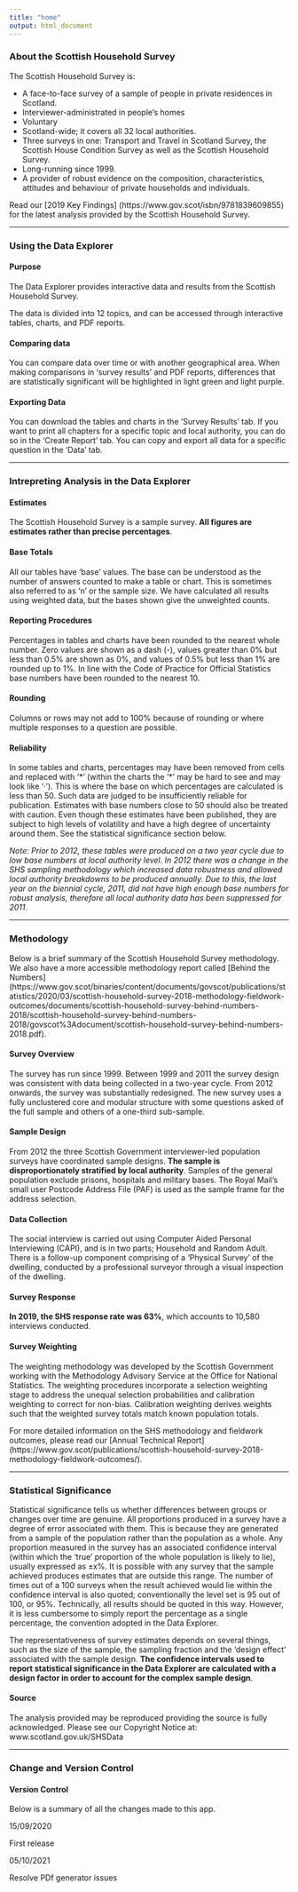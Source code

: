 ```yaml
---
title: "home"
output: html_document
---
```


### About the Scottish Household Survey

The Scottish Household Survey is:

* A face-to-face survey of a sample of people in private residences in Scotland.
* Interviewer-administrated in people's homes
* Voluntary
* Scotland-wide; it covers all 32 local authorities.
* Three surveys in one: Transport and Travel in Scotland Survey, the Scottish House Condition Survey as well as the Scottish Household Survey.
* Long-running since 1999.
* A provider of robust evidence on the composition, characteristics, attitudes and behaviour of private households and individuals. 

Read our [2019 Key Findings] (https://www.gov.scot/isbn/9781839609855) for the latest analysis provided by the Scottish Household Survey.


***

### Using the Data Explorer

#### Purpose 
The Data Explorer provides interactive data and results from the Scottish Household Survey.

The data is divided into 12 topics, and can be accessed through interactive tables, charts, and PDF reports.

#### Comparing data
You can compare data over time or with another geographical area. When making comparisons in 'survey results' and PDF reports, differences that are statistically significant will be highlighted in light green and light purple. 

#### Exporting Data
You can download the tables and charts in the 'Survey Results' tab. If you want to print all chapters for a specific topic and local authority, you can do so in the 'Create Report' tab. You can copy and export all data for a specific question in the  'Data' tab.

***

### Intrepreting Analysis in the Data Explorer

#### Estimates 
The Scottish Household Survey is a sample survey. **All figures are estimates rather than precise percentages**. 

#### Base Totals 
All our tables have 'base' values. The base can be understood as the number of answers counted to make a table or chart. This is sometimes also referred to as 'n' or the sample size. We have calculated all results using weighted data, but the bases shown give the unweighted counts.

#### Reporting Procedures 
Percentages in tables and charts have been rounded to the nearest whole number.  Zero values are shown as a dash (-), values greater than 0% but less than 0.5% are shown as 0%, and values of 0.5% but less than 1% are rounded up to 1%.  In line with the Code of Practice for Official Statistics base numbers have been rounded to the nearest 10.

#### Rounding 
Columns or rows may not add to 100% because of rounding or where multiple responses to a question are possible.

#### Reliability 
In some tables and charts, percentages may have been removed from cells and replaced with '\*' (within the charts the '\*' may be hard to see and may look like '·').  This is where the base on which percentages are calculated is less than 50. Such data are judged to be insufficiently reliable for publication.  Estimates with base numbers close to 50 should also be treated with caution. Even though these estimates have been published, they are subject to high levels of volatility and have a high degree of uncertainty around them.  See the statistical significance section below.


*Note: Prior to 2012, these tables were produced on a two year cycle due to low base numbers at local authority level. In 2012 there was a change in the SHS sampling methodology which increased data robustness and allowed local authority breakdowns to be produced annually. Due to this, the last year on the biennial cycle, 2011, did not have high enough base numbers for robust analysis, therefore all local authority data has been suppressed for 2011.*


***

### Methodology

Below is a brief summary of the Scottish Household Survey methodology. We also have a more accessible methodology report called [Behind the Numbers] (https://www.gov.scot/binaries/content/documents/govscot/publications/statistics/2020/03/scottish-household-survey-2018-methodology-fieldwork-outcomes/documents/scottish-household-survey-behind-numbers-2018/scottish-household-survey-behind-numbers-2018/govscot%3Adocument/scottish-household-survey-behind-numbers-2018.pdf). 

#### Survey Overview
The survey has run since 1999. Between 1999 and 2011 the survey design was consistent with data being collected in a two-year cycle. From 2012 onwards, the survey was substantially redesigned. The new survey uses a fully unclustered core and modular structure with some questions asked of the full sample and others of a one-third sub-sample. 

#### Sample Design
From 2012 the three Scottish Government interviewer-led population surveys have coordinated sample designs. **The sample is disproportionately stratified by local authority**. Samples of the general population exclude prisons, hospitals and military bases. The Royal Mail's small user Postcode Address File (PAF) is used as the sample frame for the address selection. 

#### Data Collection
The social interview is carried out using Computer Aided Personal Interviewing (CAPI), and is in two parts; Household and Random Adult. There is a follow-up component comprising of a 'Physical Survey' of the dwelling, conducted by a professional surveyor through a visual inspection of the dwelling.

#### Survey Response
**In 2019, the SHS response rate was 63%**, which accounts to 10,580 interviews conducted. 

#### Survey Weighting
The weighting methodology was developed by the Scottish Government working with the Methodology Advisory Service at the Office for National Statistics. The weighting procedures incorporate a selection weighting stage to address the unequal selection probabilities and calibration weighting to correct for non-bias. Calibration weighting derives weights such that the weighted survey totals match known population totals. 

For more detailed information on the SHS methodology and fieldwork outcomes, please read our [Annual Technical Report] (https://www.gov.scot/publications/scottish-household-survey-2018-methodology-fieldwork-outcomes/).

***

### Statistical Significance 
Statistical significance tells us whether differences between groups or changes over  time are genuine. All proportions produced in a survey have a degree of error associated with them. This is because they are generated from a sample of the population rather than the population as a whole. Any proportion measured in the survey has an associated confidence interval (within which the 'true' proportion of the whole population is likely to lie), usually expressed as ±x%. It is possible with any survey that the sample achieved produces estimates that are outside this range. The number of times out of a 100 surveys when the result achieved would lie within the confidence interval is also quoted; conventionally the level set is 95 out of 100, or 95%. Technically, all results should be quoted in this way. However, it is less cumbersome to simply report the percentage as a single percentage, the convention adopted in the Data Explorer.

The representativeness of survey estimates depends on several things, such as the size of the sample, the sampling fraction and the 'design effect' associated with the sample design. **The confidence intervals used to report statistical significance in the Data Explorer are calculated with a design factor in order to account for the complex sample design**. 


#### Source 
The analysis provided may be reproduced providing the source is fully acknowledged.  Please see our Copyright Notice at: www.scotland.gov.uk/SHSData

***

### Change and Version Control

#### Version Control 
Below is a summary of all the changes made to this app.

15/09/2020

First release

05/10/2021

Resolve PDf generator issues
